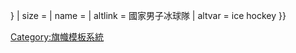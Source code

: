 {{country data {{{1}}}
| flagbig/core
| variant = {{{variant|{{{2|}}}}}}
| size = {{{size|}}}
| name = {{{name|}}}
| altlink = 國家男子冰球隊
| altvar = ice hockey
}}<noinclude>{{documentation}}
[[Category:旗幟模板系統]]
</noinclude>